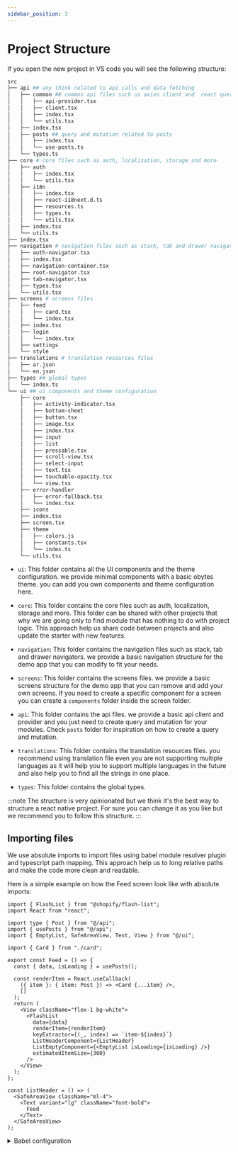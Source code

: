 ```yaml
---
sidebar_position: 3
---
```



# Project Structure

If you open the new project in VS code you will see the following structure:

```bash title="Project Structure"
src
├── api ## any think related to api calls and data fetching
│   ├── common ## common api files such us axios client and  react query provider
│   │   ├── api-provider.tsx
│   │   ├── client.tsx
│   │   ├── index.tsx
│   │   └── utils.tsx
│   ├── index.tsx
│   ├── posts ## query and mutation related to posts
│   │   ├── index.tsx
│   │   └── use-posts.ts
│   └── types.ts
├── core # core files such as auth, localization, storage and more
│   ├── auth
│   │   ├── index.tsx
│   │   └── utils.tsx
│   ├── i18n
│   │   ├── index.tsx
│   │   ├── react-i18next.d.ts
│   │   ├── resources.ts
│   │   ├── types.ts
│   │   └── utils.tsx
│   ├── index.tsx
│   └── utils.ts
├── index.tsx
├── navigation # navigation files such as stack, tab and drawer navigators
│   ├── auth-navigator.tsx
│   ├── index.tsx
│   ├── navigation-container.tsx
│   ├── root-navigator.tsx
│   ├── tab-navigator.tsx
│   ├── types.tsx
│   └── utils.tsx
├── screens # screens files
│   ├── feed
│   │   ├── card.tsx
│   │   └── index.tsx
│   ├── index.tsx
│   ├── login
│   │   └── index.tsx
│   ├── settings
│   └── style
├── translations # translation resources files
│   ├── ar.json
│   └── en.json
├── types ## global types
│   └── index.ts
└── ui ## ui components and theme configuration
    ├── core
    │   ├── activity-indicator.tsx
    │   ├── bottom-sheet
    │   ├── button.tsx
    │   ├── image.tsx
    │   ├── index.tsx
    │   ├── input
    │   ├── list
    │   ├── pressable.tsx
    │   ├── scroll-view.tsx
    │   ├── select-input
    │   ├── text.tsx
    │   ├── touchable-opacity.tsx
    │   └── view.tsx
    ├── error-handler
    │   ├── error-fallback.tsx
    │   └── index.tsx
    ├── icons
    ├── index.tsx
    ├── screen.tsx
    ├── theme
    │   ├── colors.js
    │   ├── constants.tsx
    │   └── index.ts
    └── utils.tsx
```

- `ui`: This folder contains all the UI components and the theme configuration. we provide minimal components with a basic obytes theme. you can add you own components and theme configuration here.

- `core`: This folder contains the core files such as auth, localization, storage and more. This folder can be shared with other projects that why we are going only to find module that has nothing to do with project logic. This approach help us share code between projects and also update the starter with new features.

- `navigation`: This folder contains the navigation files such as stack, tab and drawer navigators. we provide a basic navigation structure for the demo app that you can modify to fit your needs.

- `screens`: This folder contains the screens files. we provide a basic screens structure for the demo app that you can remove and add your own screens. If you need to create a specific component for a screen you can create a `components` folder inside the screen folder.

- `api`: This folder contains the api files. we provide a basic api client and provider and you just need to create query and mutation for your modules. Check `posts` folder for inspiration on how to create a query and mutation.

- `translations`: This folder contains the translation resources files. you recommend using translation file even you are not supporting multiple languages as it will help you to support multiple languages in the future and also help you to find all the strings in one place.

- `types`: This folder contains the global types.

:::note
The structure is very opinionated but we think it's the best way to structure a react native project. For sure you can change it as you like but we recommend you to follow this structure.
:::

## Importing files

We use absolute imports to import files using babel module resolver plugin and typescript path mapping. This approach help us to long relative paths and make the code more clean and readable.

Here is a simple example on how the Feed screen look like with absolute imports:

```tsx title="Feed Screen"
import { FlashList } from "@shopify/flash-list";
import React from "react";

import type { Post } from "@/api";
import { usePosts } from "@/api";
import { EmptyList, SafeAreaView, Text, View } from "@/ui";

import { Card } from "./card";

export const Feed = () => {
  const { data, isLoading } = usePosts();

  const renderItem = React.useCallback(
    ({ item }: { item: Post }) => <Card {...item} />,
    []
  );
  return (
    <View className="flex-1 bg-white">
      <FlashList
        data={data}
        renderItem={renderItem}
        keyExtractor={(_, index) => `item-${index}`}
        ListHeaderComponent={ListHeader}
        ListEmptyComponent={<EmptyList isLoading={isLoading} />}
        estimatedItemSize={300}
      />
    </View>
  );
};

const ListHeader = () => (
  <SafeAreaView className="ml-4">
    <Text variant="lg" className="font-bold">
      Feed
    </Text>
  </SafeAreaView>
);
```

<details>
  <summary>Babel configuration</summary>
  <CodeBlock language="bash">{BabelConfig}</CodeBlock>
</details>
